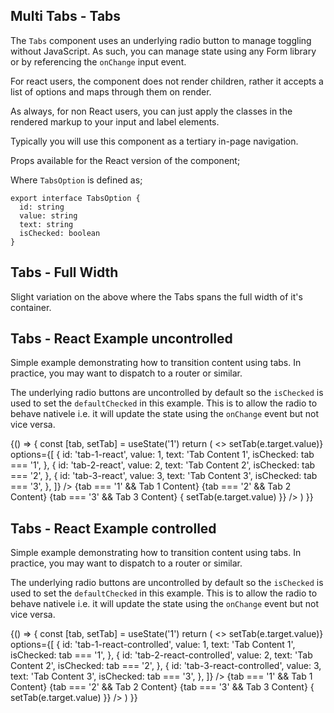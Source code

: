 
<Meta title="Tabs" component={Tabs} />

## Multi Tabs - Tabs

The `Tabs` component uses an underlying radio button to manage toggling without JavaScript. As such, you can manage state using any Form library or by referencing the `onChange` input event.

For react users, the component does not render children, rather it accepts a list of options and maps through them on render.

As always, for non React users, you can just apply the classes in the rendered markup to your input and label elements.

Typically you will use this component as a tertiary in-page navigation.

Props available for the React version of the component;

<ArgsTable of={Tabs} />

Where `TabsOption` is defined as;

```tsx
export interface TabsOption {
  id: string
  value: string
  text: string
  isChecked: boolean
}
```

<Canvas>
  <Story name="Tabs - Default">
    <Tabs
      name="my-cool-tabs-default"
      options={[
        {
          id: 'tab-1',
          value: 'tab-1',
          text: 'Tab Content 1',
          isChecked: true,
        },
        {
          id: 'tab-2',
          value: 'tab-2',
          text: 'Tab Content 2',
          isChecked: false,
        },
        {
          id: 'tab-3',
          value: 'tab-3',
          text: 'Tab Content 3',
          isChecked: false,
        },
      ]}
    />
  </Story>
</Canvas>

<RenderHtmlMarkup component="Tabs" story="Tabs - Default" />

## Tabs - Full Width

Slight variation on the above where the Tabs spans the full width of it's container.

<Canvas>
  <Story name="Tabs - Full Width">
    <Tabs
      name="my-cool-tabs-full-width"
      isFullWidth
      options={[
        {
          id: 'tab-1-fw',
          value: 'tab-1-fw',
          text: 'Tab Content 1',
          isChecked: true,
        },
        {
          id: 'tab-2-fw',
          value: 'tab-2-fw',
          text: 'Tab Content 2',
          isChecked: false,
        },
        {
          id: 'tab-3-fw',
          value: 'tab-3-fw',
          text: 'Tab Content 3',
          isChecked: false,
        },
      ]}
    />
  </Story>
</Canvas>

<RenderHtmlMarkup component="Tabs" story="Tabs - Full Width" />

## Tabs - React Example uncontrolled

Simple example demonstrating how to transition content using tabs. In practice, you may want to dispatch to a router or similar.

The underlying radio buttons are uncontrolled by default so the `isChecked` is used to set the `defaultChecked` in this example. This is to allow the radio to behave nativele i.e. it will update the state using the `onChange` event but not vice versa.

<Canvas>
  <Story name="Tabs - React Example uncontrolled">
    {() => {
      const [tab, setTab] = useState('1')
      return (
        <>
          <Tabs
            name="my-cool-tabs-react"
            isFullWidth
            onChange={(e) => setTab(e.target.value)}
            options={[
              {
                id: 'tab-1-react',
                value: 1,
                text: 'Tab Content 1',
                isChecked: tab === '1',
              },
              {
                id: 'tab-2-react',
                value: 2,
                text: 'Tab Content 2',
                isChecked: tab === '2',
              },
              {
                id: 'tab-3-react',
                value: 3,
                text: 'Tab Content 3',
                isChecked: tab === '3',
              },
            ]}
          />
          {tab === '1' && <Subtitle hasGreyText>Tab 1 Content</Subtitle>}
          {tab === '2' && <Subtitle hasGreyText>Tab 2 Content</Subtitle>}
          {tab === '3' && <Subtitle hasGreyText>Tab 3 Content</Subtitle>}
          <InputGroup
            value={tab}
            label="The value of this input will change with the state, but updating the state of the input will not change the tab."
            type="number"
            min="1"
            max="3"
            onChange={(e) => {
              setTab(e.target.value)
            }}
          />
        </>
      )
    }}
  </Story>
</Canvas>

<RenderHtmlMarkup component="Tabs" story="Tabs - React Example uncontrolled" />

## Tabs - React Example controlled

Simple example demonstrating how to transition content using tabs. In practice, you may want to dispatch to a router or similar.

The underlying radio buttons are uncontrolled by default so the `isChecked` is used to set the `defaultChecked` in this example. This is to allow the radio to behave nativele i.e. it will update the state using the `onChange` event but not vice versa.

<Canvas>
  <Story name="Tabs - React Example controlled">
    {() => {
      const [tab, setTab] = useState('1')
      return (
        <>
          <Tabs
            name="my-cool-tabs-react-controlled"
            isFullWidth
            isControlled
            onChange={(e) => setTab(e.target.value)}
            options={[
              {
                id: 'tab-1-react-controlled',
                value: 1,
                text: 'Tab Content 1',
                isChecked: tab === '1',
              },
              {
                id: 'tab-2-react-controlled',
                value: 2,
                text: 'Tab Content 2',
                isChecked: tab === '2',
              },
              {
                id: 'tab-3-react-controlled',
                value: 3,
                text: 'Tab Content 3',
                isChecked: tab === '3',
              },
            ]}
          />
          {tab === '1' && <Subtitle hasGreyText>Tab 1 Content</Subtitle>}
          {tab === '2' && <Subtitle hasGreyText>Tab 2 Content</Subtitle>}
          {tab === '3' && <Subtitle hasGreyText>Tab 3 Content</Subtitle>}
          <InputGroup
            value={tab}
            label="The value of this input will change with the state and updating the input will change the tab"
            type="number"
            min="1"
            max="3"
            onChange={(e) => {
              setTab(e.target.value)
            }}
          />
        </>
      )
    }}
  </Story>
</Canvas>

<RenderHtmlMarkup component="Tabs" story="Tabs - React Example controlled" />
